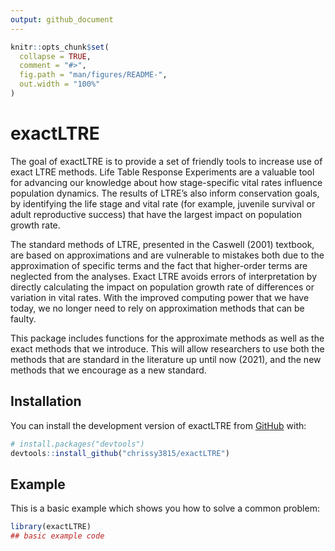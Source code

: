 ```yaml
---
output: github_document
---
```


<!-- README.md is generated from README.Rmd. Please edit that file -->

```r
knitr::opts_chunk$set(
  collapse = TRUE,
  comment = "#>",
  fig.path = "man/figures/README-",
  out.width = "100%"
)
```

# exactLTRE

<!-- badges: start -->
<!-- badges: end -->

The goal of exactLTRE is to provide a set of friendly tools to increase use of 
exact LTRE methods. Life Table Response Experiments are a valuable tool for 
advancing our knowledge about how stage-specific vital rates influence population
dynamics. The results of LTRE's also inform conservation goals, by identifying 
the life stage and vital rate (for example, juvenile survival or adult reproductive
success) that have the largest impact on population growth rate.

The standard methods of LTRE, presented in the Caswell (2001) textbook, are based
on approximations and are vulnerable to mistakes both due to the approximation of
specific terms and the fact that higher-order terms are neglected from the analyses.
Exact LTRE avoids errors of interpretation by directly calculating the impact on
population growth rate of differences or variation in vital rates. With the 
improved computing power that we have today, we no longer need to rely on 
approximation methods that can be faulty. 

This package includes functions for the approximate methods as well as the exact
methods that we introduce. This will allow researchers to use both the methods
that are standard in the literature up until now (2021), and the new methods that
we encourage as a new standard.

## Installation

You can install the development version of exactLTRE from [GitHub](https://github.com/) with:

``` r
# install.packages("devtools")
devtools::install_github("chrissy3815/exactLTRE")
```

## Example

This is a basic example which shows you how to solve a common problem:

```r
library(exactLTRE)
## basic example code
```

<!-- What is special about using `README.Rmd` instead of just `README.md`? You can include R chunks like so: -->

<!-- ```{r cars} -->
<!-- summary(cars) -->
<!-- ``` -->

<!-- You'll still need to render `README.Rmd` regularly, to keep `README.md` up-to-date. `devtools::build_readme()` is handy for this. You could also use GitHub Actions to re-render `README.Rmd` every time you push. An example workflow can be found here: <https://github.com/r-lib/actions/tree/v1/examples>. -->

<!-- You can also embed plots, for example: -->

<!-- ```{r pressure, echo = FALSE} -->
<!-- plot(pressure) -->
<!-- ``` -->

<!-- In that case, don't forget to commit and push the resulting figure files, so they display on GitHub and CRAN. -->
